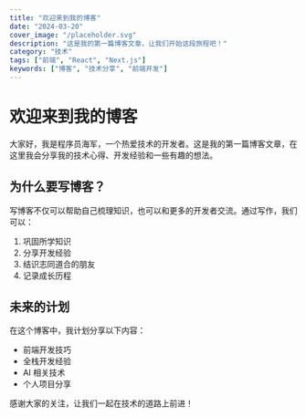 ```yaml
---
title: "欢迎来到我的博客"
date: "2024-03-20"
cover_image: "/placeholder.svg"
description: "这是我的第一篇博客文章，让我们开始这段旅程吧！"
category: "技术"
tags: ["前端", "React", "Next.js"]
keywords: ["博客", "技术分享", "前端开发"]
---
```


# 欢迎来到我的博客

大家好，我是程序员海军，一个热爱技术的开发者。这是我的第一篇博客文章，在这里我会分享我的技术心得、开发经验和一些有趣的想法。

## 为什么要写博客？

写博客不仅可以帮助自己梳理知识，也可以和更多的开发者交流。通过写作，我们可以：

1. 巩固所学知识
2. 分享开发经验
3. 结识志同道合的朋友
4. 记录成长历程

## 未来的计划

在这个博客中，我计划分享以下内容：

- 前端开发技巧
- 全栈开发经验
- AI 相关技术
- 个人项目分享

感谢大家的关注，让我们一起在技术的道路上前进！